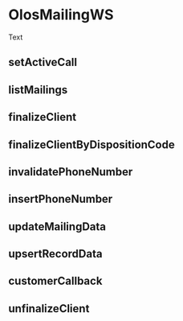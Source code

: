 # OlosMailingWS

Text

## setActiveCall

## listMailings

## finalizeClient

## finalizeClientByDispositionCode

## invalidatePhoneNumber

## insertPhoneNumber

## updateMailingData

## upsertRecordData

## customerCallback

## unfinalizeClient
